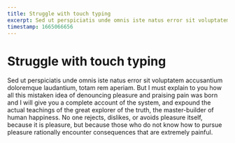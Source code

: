 ```yaml
---
title: Struggle with touch typing
excerpt: Sed ut perspiciatis unde omnis iste natus error sit voluptatem accusantium doloremque laudan tium, totam rem aperiam. How i manage to not learn touch tipybng in 5 years of tring
timestamp: 1665066656
---
```


# Struggle with touch typing

Sed ut perspiciatis unde omnis iste natus error sit voluptatem accusantium doloremque laudantium, totam rem aperiam. But I must explain to you how all this mistaken idea of denouncing pleasure and praising pain was born and I will give you a complete account of the system, and expound the actual teachings of the great explorer of the truth, the master-builder of human happiness. No one rejects, dislikes, or avoids pleasure itself, because it is pleasure, but because those who do not know how to pursue pleasure rationally encounter consequences that are extremely painful.
